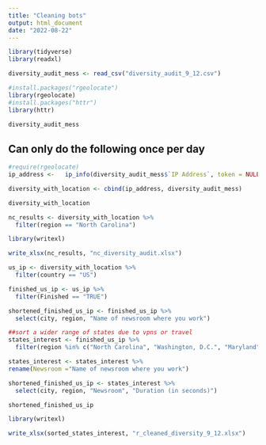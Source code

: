 ```yaml
---
title: "Cleaning bots"
output: html_document
date: "2022-08-22"
---
```


```r
library(tidyverse)
library(readxl)
```

```r
diversity_audit_mess <- read_csv("diversity_audit_9_12.csv")
```

```r
#install.packages("rgeolocate")
library(rgeolocate)
#install.packages("httr")
library(httr)
```

```r
diversity_audit_mess
```
## Can only do the following once per day
```r
#require(rgeolocate)
ip_address <-   ip_info(diversity_audit_mess$`IP Address`, token = NULL)
```


```r
diversity_with_location <- cbind(ip_address, diversity_audit_mess)

diversity_with_location
```

```r
nc_results <- diversity_with_location %>% 
  filter(region == "North Carolina")
```

```r
library(writexl)

```

```r
write_xlsx(nc_results, "nc_diversity_audit.xlsx")
```

```r
us_ip <- diversity_with_location %>% 
  filter(country == "US")
```

```r
finished_us_ip <- us_ip %>% 
  filter(Finished == "TRUE")

shortened_finished_us_ip <- finished_us_ip %>% 
  select(city, region, "Name of newsroom where you work")
```


```r
##sort a wider range of states due to vpns or travel
states_interest <- finished_us_ip %>% 
  filter(region %in% c("North Carolina", "Washington, D.C.", "Maryland", "Tennessee", "Georgia", "Indiana", "Texas"))

states_interest <- states_interest %>% 
rename(Newsroom ="Name of newsroom where you work")

shortened_finished_us_ip <- states_interest %>% 
  select(city, region, "Newsroom", "Duration (in seconds)")

shortened_finished_us_ip

```

```r
library(writexl)
```
 
```r
write_xlsx(sorted_states_interest, "r_cleaned_diversity_9_12.xlsx")
```


